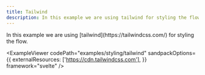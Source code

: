 ```yaml
---
title: Tailwind
description: In this example we are using tailwind for styling the flow.
---
```



<ExampleLayout>
In this example we are using [tailwind](https://tailwindcss.com/) for styling the flow.

<ExampleViewer
  codePath="examples/styling/tailwind"
  sandpackOptions={{
    externalResources: ['https://cdn.tailwindcss.com'],
  }}
  framework="svelte"
/>
</ExampleLayout>
